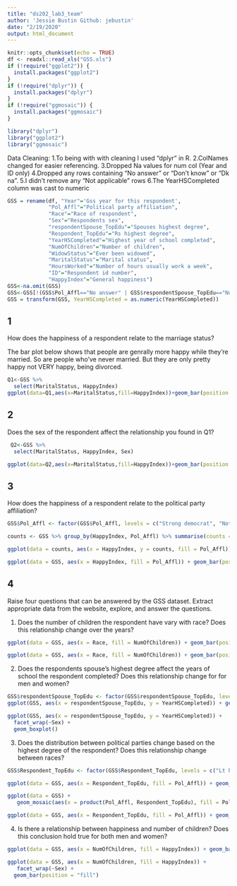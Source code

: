 ```yaml
---
title: "ds202_lab3_team"
author: 'Jessie Bustin Github: jebustin'
date: "2/19/2020"
output: html_document
---
```


```r
knitr::opts_chunk$set(echo = TRUE)
df <- readxl::read_xls("GSS.xls")
if (!require("ggplot2")) {
  install.packages("ggplot2")
}
if (!require("dplyr")) {
  install.packages("dplyr")
}
if (!require("ggmosaic")) {
  install.packages("ggmosaic")
}

library("dplyr")
library("ggplot2")
library("ggmosaic")
```

Data Cleaning:
1.To being with with cleaning I used "dplyr" in R. 
2.ColNames changed for easier referencing. 
3.Dropped Na values for num col (Year and ID only)
4.Dropped any rows containing "No answer" or "Don't know" or "Dk na".
5.I didn't remove any "Not applicable" rows
6.The YearHSCompleted column was cast to numeric
```r
GSS = rename(df, "Year"='Gss year for this respondent',
             "Pol_Affl"="Political party affiliation",
             "Race"="Race of respondent",
             "Sex"="Respondents sex",
             "respondentSpouse_TopEdu"="Spouses highest degree",
             "Respondent_TopEdu"="Rs highest degree",
             "YearHSCompleted"="Highest year of school completed",
             "NumOfChildren"="Number of children",
             "WidowStatus"="Ever been widowed",
             "MaritalStatus"="Marital status", 
             "HoursWorked"="Number of hours usually work a week",
             "ID"="Respondent id number",
             "HappyIndex"="General happiness")
GSS<-na.omit(GSS)
GSS<-GSS[!(GSS$Pol_Affl=="No answer" | GSS$respondentSpouse_TopEdu=="No answer" | GSS$respondentSpouse_TopEdu=="Don't know" | GSS$Respondent_TopEdu=="No answer" | GSS$YearHSCompleted=="No answer"  | GSS$NumOfChildren=="Dk na" | GSS$WidowStatus=="No answer" | GSS$WidowStatus=="Don't know" | GSS$MaritalStatus=="No answer" | GSS$HoursWorked=="No answer" | GSS$HoursWorked=="Don't know" | GSS$HappyIndex=="No answer" | GSS$HappyIndex=="Not applicable"),]
GSS = transform(GSS, YearHSCompleted = as.numeric(YearHSCompleted))
```

## 1

How does the happiness of a respondent relate to the marriage status?

The bar plot below shows that people are genrally more happy while they're married. So are people who've never married. But they are only pretty happy not VERY happy, being divorced.

```r
Q1<-GSS %>%
  select(MaritalStatus, HappyIndex)
ggplot(data=Q1,aes(x=MaritalStatus,fill=HappyIndex))+geom_bar(position = "fill")
```


## 2

Does the sex of the respondent affect the relationship you found in Q1?

```r
 Q2<-GSS %>%
  select(MaritalStatus, HappyIndex, Sex)

ggplot(data=Q2,aes(x=MaritalStatus,fill=HappyIndex))+geom_bar(position = "fill") + facet_wrap(~Sex)
```

## 3

How does the happiness of a respondent relate to the political party affiliation?

```r
GSS$Pol_Affl <- factor(GSS$Pol_Affl, levels = c("Strong democrat", "Not str democrat", "Ind,near dem", "Strong republican", "Not str republican", "Ind,near rep", "Independent", "Other party", "Don't know"))

counts <- GSS %>% group_by(HappyIndex, Pol_Affl) %>% summarise(counts = n()) 

ggplot(data = counts, aes(x = HappyIndex, y = counts, fill = Pol_Affl)) + geom_bar(stat = "identity", position = position_dodge())

ggplot(data = GSS, aes(x = HappyIndex, fill = Pol_Affl)) + geom_bar(position = "fill")
```

## 4

Raise four questions that can be answered by the GSS dataset. Extract appropriate data from the website, explore, and answer the questions.

1. Does the number of children the respondent have vary with race?
Does this relationship change over the years?

```r
ggplot(data = GSS, aes(x = Race, fill = NumOfChildren)) + geom_bar(position = "fill")

ggplot(data = GSS, aes(x = Race, fill = NumOfChildren)) + geom_bar(position = "fill") + facet_wrap(~Year)

```

2. Does the respondents spouse's highest degree affect the years of
school the respondent completed? Does this relationship change for
for men and women?

```r
GSS$respondentSpouse_TopEdu <- factor(GSS$respondentSpouse_TopEdu, levels = c("Lt high school", "High school", "Junior college", "Bachelor", "Graduate", "Not Applicable"))
ggplot(GSS, aes(x = respondentSpouse_TopEdu, y = YearHSCompleted)) + geom_boxplot()

ggplot(GSS, aes(x = respondentSpouse_TopEdu, y = YearHSCompleted)) +
  facet_wrap(~Sex) +
  geom_boxplot()
```

3. Does the distribution between political parties change based on
the highest degree of the respondent? Does this relationship change between races?

```r
GSS$Respondent_TopEdu <- factor(GSS$Respondent_TopEdu, levels = c("Lt high school", "High school", "Junior college", "Bachelor", "Graduate", "Not Applicable"))

ggplot(data = GSS, aes(x = Respondent_TopEdu, fill = Pol_Affl)) + geom_bar(position = "fill")

ggplot(data = GSS) +
   geom_mosaic(aes(x = product(Pol_Affl, Respondent_TopEdu), fill = Pol_Affl), na.rm=FALSE)

ggplot(data = GSS, aes(x = Respondent_TopEdu, fill = Pol_Affl)) + geom_bar(position = "fill") + facet_wrap(~Race)
```

4. Is there a relationship between happiness and number of children?  Does this conclusion hold true for both men and women?

```r
ggplot(data = GSS, aes(x = NumOfChildren, fill = HappyIndex)) + geom_bar(position = "fill")

ggplot(data = GSS, aes(x = NumOfChildren, fill = HappyIndex)) +
   facet_wrap(~Sex) +
  geom_bar(position = "fill")

```
